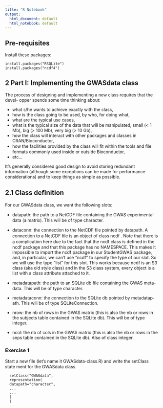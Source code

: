 ```yaml
---
title: "R Notebook"
output:
  html_document: default
  html_notebook: default
---
```


## Pre-requisites
Install these packages:

    install.packages("RSQLite")
    install.packages("ncdf4")
    

## 2 Part I: Implementing the GWASdata class
The process of designing and implementing a new class requires that the devel-
opper spends some time thinking about:

* what s/he wants to achieve exactly with the class,
* how is the class going to be used, by who, for doing what,
* what are the typical use cases,
* what is the typical size of the data that will be manipulated, small (< 1
Mb), big (> 100 Mb), very big (> 10 Gb),
* how the class will interact with other packages and classes in CRAN/Bioconductor,
* how the facilities provided by the class will ﬁt within the tools and ﬁle
formats commonly used inside or outside Bioconductor,
* etc...

It’s generally considered good design to avoid storing redundant information
(although some exceptions can be made for performance considerations) and to
keep things as simple as possible.

## 2.1 Class deﬁnition
For our GWASdata class, we want the following slots:

* datapath: the path to a NetCDF ﬁle containing the GWAS experimental
data (a matrix). This will be of type character.

* dataconn: the connection to the NetCDF ﬁle pointed by datapath. A
connection to a NetCDF ﬁle is an object of class ncdf . Note that there is
a complication here due to the fact that the ncdf class is deﬁned in the
ncdf package and that this package has no NAMESPACE. This makes
it impossible to import the ncdf package in our StudentGWAS package,
and, in particular, we can’t use "ncdf" to specify the type of our slot. So
we will use the type "list" for this slot. This works because ncdf is an
S3 class (aka old style class) and in the S3 class system, every object is a
list with a class attribute attached to it.

* metadatapath: the path to an SQLite db ﬁle containing the GWAS meta-
data. This will be of type character.

* metadataconn: the connection to the SQLite db pointed by metadatap-
ath. This will be of type SQLiteConnection.

* nrow: the nb of rows in the GWAS matrix (this is also the nb or rows
in the subjects table contained in the SQLite db). This will be of type
integer.

* ncol: the nb of cols in the GWAS matrix (this is also the nb or rows in
the snps table contained in the SQLite db). Also of class integer.

### Exercise 1
Start a new ﬁle (let’s name it GWASdata-class.R) and write the setClass state
ment for the GWASdata class.

      setClass("GWASdata",
      representation(
      datapath="character",
      ...
      ...
      )
      )
